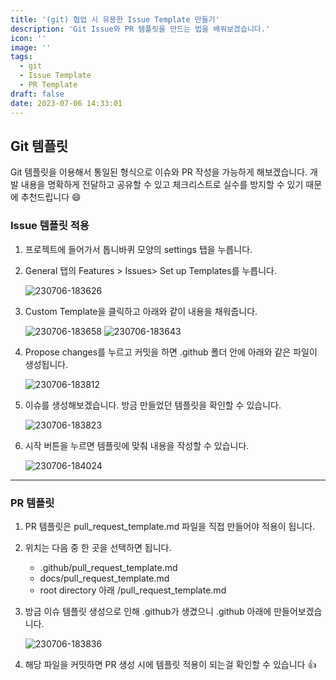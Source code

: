 ```yaml
---
title: '(git) 협업 시 유용한 Issue Template 만들기'
description: 'Git Issue와 PR 템플릿을 만드는 법을 배워보겠습니다.'
icon: ''
image: ''
tags:
  - git
  - Issue Template
  - PR Template
draft: false
date: 2023-07-06 14:33:01
---
```


## Git 템플릿

Git 템플릿을 이용해서 통일된 형식으로 이슈와 PR 작성을 가능하게 해보겠습니다.
개발 내용을 명확하게 전달하고 공유할 수 있고 체크리스트로 실수를 방지할 수 있기 때문에 추천드립니다 😄

### Issue 템플릿 적용

1. 프로젝트에 들어가서 톱니바퀴 모양의 settings 탭을 누릅니다.
2. General 탭의 Features > Issues> Set up Templates를 누릅니다.

   ![230706-183626](/posts/issue-template/230706-183626.png)

3. Custom Template을 클릭하고 아래와 같이 내용을 채워줍니다.

   ![230706-183658](/posts/issue-template/230706-183658.png)
   ![230706-183643](/posts/issue-template/230706-183643.png)

4. Propose changes를 누르고 커밋을 하면 .github 폴더 안에 아래와 같은 파일이 생성됩니다.

   ![230706-183812](/posts/issue-template/230706-183812.png)

5. 이슈를 생성해보겠습니다. 방금 만들었던 템플릿을 확인할 수 있습니다.

   ![230706-183823](/posts/issue-template/230706-183823.png)

6. 시작 버튼을 누르면 템플릿에 맞춰 내용을 작성할 수 있습니다.

   ![230706-184024](/posts/issue-template/230706-184024.png)

---

### PR 템플릿

1. PR 템플릿은 pull_request_template.md 파일을 직접 만들어야 적용이 됩니다.
2. 위치는 다음 중 한 곳을 선택하면 됩니다.
   - .github/pull_request_template.md
   - docs/pull_request_template.md
   - root directory 아래 /pull_request_template.md
3. 방금 이슈 템플릿 생성으로 인해 .github가 생겼으니 .github 아래에 만들어보겠습니다.

   ![230706-183836](/posts/issue-template/230706-183836.png)

4. 해당 파일을 커밋하면 PR 생성 시에 템플릿 적용이 되는걸 확인할 수 있습니다 👍
